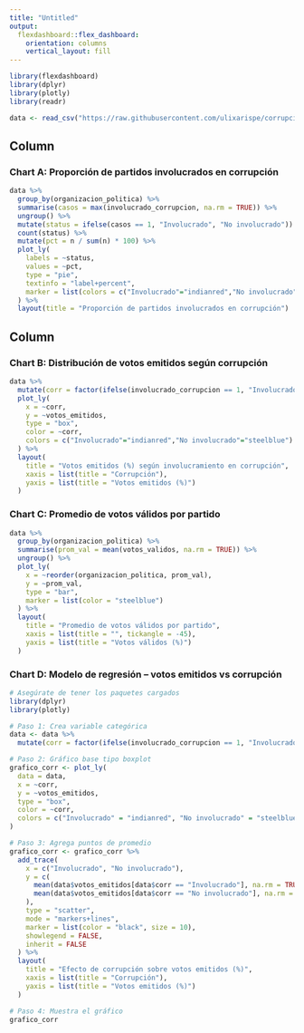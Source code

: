 ```yaml
---
title: "Untitled"
output: 
  flexdashboard::flex_dashboard:
    orientation: columns
    vertical_layout: fill
---
```


```r
library(flexdashboard)
library(dplyr)
library(plotly)
library(readr)

data <- read_csv("https://raw.githubusercontent.com/ulixarispe/corrupcion_votos_peru_2018/main/base_consolidada_2018.csv")

```

Column {data-width=650}
-----------------------------------------------------------------------

### Chart A: Proporción de partidos involucrados en corrupción

```r
data %>%
  group_by(organizacion_politica) %>%
  summarise(casos = max(involucrado_corrupcion, na.rm = TRUE)) %>%
  ungroup() %>%
  mutate(status = ifelse(casos == 1, "Involucrado", "No involucrado")) %>%
  count(status) %>%
  mutate(pct = n / sum(n) * 100) %>%
  plot_ly(
    labels = ~status,
    values = ~pct,
    type = "pie",
    textinfo = "label+percent",
    marker = list(colors = c("Involucrado"="indianred","No involucrado"="steelblue"))
  ) %>%
  layout(title = "Proporción de partidos involucrados en corrupción")


```

Column {data-width=350}
-----------------------------------------------------------------------

### Chart B: Distribución de votos emitidos según corrupción

```r
data %>%
  mutate(corr = factor(ifelse(involucrado_corrupcion == 1, "Involucrado", "No involucrado"))) %>%
  plot_ly(
    x = ~corr,
    y = ~votos_emitidos,
    type = "box",
    color = ~corr,
    colors = c("Involucrado"="indianred","No involucrado"="steelblue")
  ) %>%
  layout(
    title = "Votos emitidos (%) según involucramiento en corrupción",
    xaxis = list(title = "Corrupción"),
    yaxis = list(title = "Votos emitidos (%)")
  )


```

### Chart C: Promedio de votos válidos por partido

```r
data %>%
  group_by(organizacion_politica) %>%
  summarise(prom_val = mean(votos_validos, na.rm = TRUE)) %>%
  ungroup() %>%
  plot_ly(
    x = ~reorder(organizacion_politica, prom_val),
    y = ~prom_val,
    type = "bar",
    marker = list(color = "steelblue")
  ) %>%
  layout(
    title = "Promedio de votos válidos por partido",
    xaxis = list(title = "", tickangle = -45),
    yaxis = list(title = "Votos válidos (%)")
  )


```

### Chart D: Modelo de regresión – votos emitidos vs corrupción
```r
# Asegúrate de tener los paquetes cargados
library(dplyr)
library(plotly)

# Paso 1: Crea variable categórica
data <- data %>%
  mutate(corr = factor(ifelse(involucrado_corrupcion == 1, "Involucrado", "No involucrado")))

# Paso 2: Gráfico base tipo boxplot
grafico_corr <- plot_ly(
  data = data,
  x = ~corr,
  y = ~votos_emitidos,
  type = "box",
  color = ~corr,
  colors = c("Involucrado" = "indianred", "No involucrado" = "steelblue")
)

# Paso 3: Agrega puntos de promedio
grafico_corr <- grafico_corr %>%
  add_trace(
    x = c("Involucrado", "No involucrado"),
    y = c(
      mean(data$votos_emitidos[data$corr == "Involucrado"], na.rm = TRUE),
      mean(data$votos_emitidos[data$corr == "No involucrado"], na.rm = TRUE)
    ),
    type = "scatter",
    mode = "markers+lines",
    marker = list(color = "black", size = 10),
    showlegend = FALSE,
    inherit = FALSE
  ) %>%
  layout(
    title = "Efecto de corrupción sobre votos emitidos (%)",
    xaxis = list(title = "Corrupción"),
    yaxis = list(title = "Votos emitidos (%)")
  )

# Paso 4: Muestra el gráfico
grafico_corr


```


